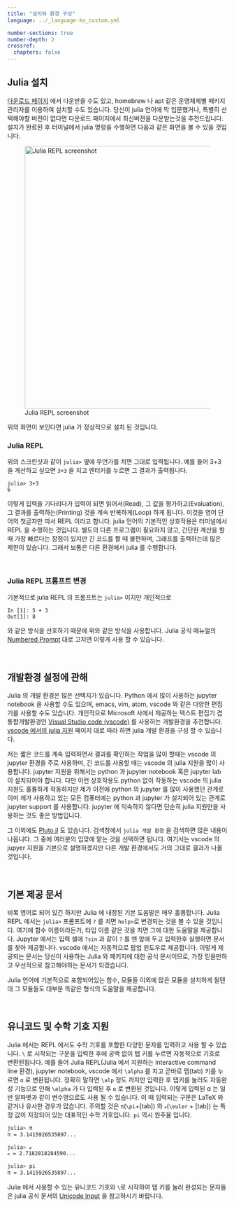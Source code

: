 ```yaml
---
title: "설치와 환경 구성"
language: ../_language-ko_custom.yml 

number-sections: true
number-depth: 2
crossref:
  chapters: false
---
```


## Julia 설치

[다운로드 페이지](https://julialang.org/downloads/) 에서 다운받을 수도 있고, homebrew 나 apt 같은 운영체제별 패키지 관리자를 이용하여 설치할 수도 있습니다. 당신이 julia 언어에 막 입문했거나, 특별히 선택해야할 버젼이 없다면 다운로드 패이지에서 최신버젼을 다운받는것을 추천드립니다. 설치가 완료된 후 터미널에서 julia 명령을 수행하면 다음과 같은 화면을 볼 수 있을 것입니다.

![Julia REPL screenshot](julia_repl_screenshot.png){width=600}


위의 화면이 보인다면 julia 가 정상적으로 설치 된 것입니다.


### Julia REPL

위의 스크린샷과 같이 `julia>` 옆에 무언가를 치면 그대로 입력됩니다. 예를 들어 3+3 을 계산하고 싶으면 `3+3` 을 치고 엔터키를 누르면 그 결과가 출력됩니다.

```none
julia> 3+3
6
```

이렇게 입력을 기다리다가 입력이 되면 읽어서(Read), 그 값을 평가하고(Evaluation), 그 결과를 출력하는(Printing) 것을 계속 반복하게(Loop) 하게 됩니다. 이것을 영어 단어의 첫글자만 따서 REPL 이라고 합니다. julia 언어의 기본적인 상호작용은 터미널에서 REPL 을 수행하는 것입니다. 별도의 다른 프로그램이 필요하지 않고, 간단한 계산을 할 때 가장 빠르다는 장점이 있지만 긴 코드를 짤 때 불편하며, 그래프를 출력하는데 많은 제한이 있습니다. 그래서 보통은 다른 환경에서 julia 를 수행합니다.

</br>

### Julia REPL 프롬프트 변경

기본적으로 julia REPL 의 프롬프트는 `julia>` 이지만 개인적으로

```none
In [1]: 5 + 3
Out[1]: 8
```

와 같은 방식을 선호하기 때문에 위와 같은 방식을 사용합니다. Julia 공식 메뉴얼의 [Numbered Prompt](https://docs.julialang.org/en/v1/stdlib/REPL/#Numbered-prompt) 대로 고치면 이렇게 사용 할 수 있습니다.

</br>

## 개발환경 설정에 관해

Julia 의 개발 환경은 많은 선택지가 있습니다. Python 에서 많이 사용하는 jupyter notebook 을 사용할 수도 있으며, emacs, vim, atom, vscode 와 같은 다양한 편집기를 사용할 수도 있습니다. 개인적으로 Microsoft 사에서 제공하는 텍스트 편집기 겸 통합개발환경인 [Visual Studio code (vscode)](https://code.visualstudio.com) 를 사용하는 개발환경을 추천합니다. [vscode 에서의 julia 지원](https://code.visualstudio.com/docs/languages/julia) 페이지 대로 따라 하면 julia 개발 환경을 구성 할 수 있습니다.


저는 짧은 코드를 계속 입력하면서 결과를 확인하는 작업을 많이 할때는 vscode 의 jupyter 환경을 주로 사용하며, 긴 코드를 사용할 때는 vscode 의 julia 지원을 많이 사용합니다. jupyter 지원을 위해서는 python 과 jupyter notebook 혹은 jupyter lab 이 설치되어야 합니다. 다만 이런 상호작용도 python 없이 작동하는 vscode 의 julia 지원도 훌륭하게 작동하지만 제가 이전에 python 의 jupyter 를 많이 사용했던 관계로 이미 제가 사용하고 있는 모든 컴퓨터에는 python 과 jupyter 가 설치되어 있는 관계로 jupyter support 를 사용합니다. jupyter 에 익숙하지 않다면 단순히 julia 지원만을 사용하는 것도 좋은 방법입니다.

그 이외에도 [Pluto.jl](https://plutojl.org) 도 있습니다. 검색창에서 `julia 개발 환경` 을 검색하면 많은 내용이 나옵니다. 그 중에 여러분의 입맞에 맡는 것을 선택하면 됩니다. 여기서는 vscode 의 jupyer 지원을 기본으로 설명하겠지만 다른 개발 환경에서도 거의 그대로 결과가 나올 것입니다. 

</br>

## 기본 제공 문서

비록 영어로 되어 있긴 하지만 Julia 에 내장된 기본 도움말은 매우 훌륭합니다. Julia REPL 에서는 `julia> ` 프롬프트에 `?` 를 치면 `help> `로 변경되는 것을 볼 수 있을 것입니다. 여기에 함수 이름이라든가, 타입 이름 같은 것을 치면 그에 대한 도움말을 제공합니다. Jupyter 에서는 입력 셀에 `?sin` 과 같이 `?` 를 맨 앞에 두고 입력한후 실행하면 문서를 찾아 제공합니다. vscode 에서는 자동적으로 팝업 윈도우로 제공합니다. 이렇게 제공되는 문서는 당신이 사용하는 Julia 와 페키지에 대한 공식 문서이므로, 가장 믿을만하고 우선적으로 참고해야하는 문서가 되겠습니다.

Julia 언어에 기본적으로 포함되어있는 함수, 모듈들 이외에 많은 모듈을 설치하게 될텐데 그 모듈들도 대부분 똑같은 형식의 도움말을 제공합니다. 


</br>

## 유니코드 및 수학 기호 지원 {#sec-unicode_support}

Julia 에서는 REPL 에서도 수학 기호를 포함한 다양한 문자를 입력하고 사용 할 수 있습니다. `\` 로 시작되는 구문을 입력한 후에 공백 없이 탭 키를 누르면 자동적으로 기호로 변환된됩니다. 예를 들어 Julia REPL(Julia 에서 지원하는 interactive command line 환경), jupyter notebook, vscode 에서 `\alpha` 를 치고 곧바로 탭(tab) 키를 누르면 `α` 로 변환됩니다. 정확히 말하면 `\alp` 정도 까지만 입력한 후 탭키를 눌러도 자동완성 기능으로 인해 `\alpha` 가 다 입력된 후 `α` 로 변환된 것입니다. 이렇게 입력된 α 는 일반 알파벳과 같이 변수명으로도 사용 될 수 있습니다. 이 때 입력되는 구문은 LaTeX 와 같거나 유사한 경우가 많습니다. 주의할 것은 `π`(`\pi`+[tab]) 와 `ℯ`(`\euler` + [tab]) 는 특정 값이 지정되어 있는 대표적인 수학 기호입니다. `pi` 역시 원주율 입니다.


```sh
julia> π
π = 3.1415926535897...

julia> ℯ
ℯ = 2.7182818284590...

julia> pi
π = 3.1415926535897...
```

Julia 에서 사용할 수 있는 유니코드 기호와 `\`로 시작하여 탭 키를 눌러 완성되는 문자들은 julia 공식 문서의 [Unicode Input](https://docs.julialang.org/en/v1/manual/unicode-input/) 을 참고하시기 바랍니다.


</br>


